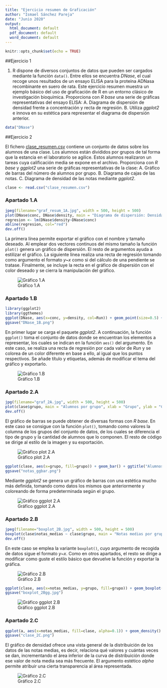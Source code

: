 ```yaml
---
title: "Ejercicio resumen de Graficación"
author: "Ismael Sánchez Pareja"
date: "Junio 2020"
output:
  html_document: default
  pdf_document: default
  word_document: default
---
```


```r
knitr::opts_chunk$set(echo = TRUE)
```

##Ejercicio 1

1. R dispone de diversos conjuntos de datos que pueden ser cargados mediante la función ```data()```. Entre ellos se encuentra _DNase_, el cual recoge unos resultados de un ensayo ELISA para la proteína ADNasa recombinante en suero de rata. Este ejercicio resumen muestra un ejemplo básico del uso de graficación de R en un entorno clásico de investigación bioquímica. Proporciona con _R base_ una serie de gráficas representativas del ensayo ELISA:
  A. Diagrama de dispersión de densidad frente a concentración y recta de regresión.
  B. Utiliza _ggplot2_ e innova en su estética para representar el diagrama de dispersión anterior.
  
```r
data("DNase")
```

##Ejercicio 2

El fichero [clase_resumen.csv](extra_files/clase_resumen.csv) contiene un conjunto de datos sobre los alumnos de una clase. Los alumnos están divididos por grupos de tal forma que la estancia en el laboratorio se agilice. Estos alumnos realizaron un tareas cuya calificación media se expone en el archivo. Proporciona con _R base_ y _ggplot2_ una serie de gráficas representativas de la clase:
  A. Gráfico de barras del número de alumnos por grupo.
  B. Diagrama de cajas de las notas.
  C. Diagrama de densidad de las notas mediante _ggplot2_. 

```r
clase <- read.csv("clase_resumen.csv")
```

### Apartado 1.A

```r
jpeg(filename="graf_resum_1A.jpg", width = 500, height = 500)
plot(DNase$conc, DNase$density, main = "Diagrama de dispersión: Densidad Vs Concentración", xlab = "Concentración", ylab = "Densidad", col="seagreen")
regresion <- lm(DNase$density~DNase$conc)
abline(regresion, col="red")
dev.off()
```

La primera línea permite exportar el gráfico con el nombre y tamaño deseado. Al emplear dos vectores continuos del mismo tamaño la función ```plot()``` genera un gráfico de dispersión. El resto de argumentos ayuda a estilizar el gráfico. La siguiente línea realiza una recta de regresión tomando como argumento el formato _y~x_ como si del cálculo de una pendiente se tratase. Finalmente, se incluye la recta en el gráfico de dispersión con el color deseado y se cierra la manipulación del gráfico.

![Gráfico 1.A](images/graf_resum_1A.jpg)

### Apartado 1.B

```r
library(ggplot2)
library(ggthemes)
ggplot(DNase, aes(x=conc, y=density, col=Run)) + geom_point(size=0.5) + geom_smooth(method="lm", se=F, size=0.7) + ggtitle("DNasa") + labs(x = "Concentración", y = "Densidad") + theme_calc() 
ggsave("DNase_1B.png")
```

En primer lugar se carga el paquete _ggplot2_. A continuación, la función ```ggplot()``` toma el conjunto de datos donde se encuentran los elementos a representar, los cuales se indican en la función ```aes()``` del argumento. En este caso, se realiza una recta de regresión por cada valor de _Run_ y se colorea de un color diferente en base a ello, al igual que los puntos respectivos. Se añade título y etiquetas, además de modificar el tema del gráfico y exportarlo.

![Gráfico 1.B](images/DNase_1B.png)

### Apartado 2.A

```r
jpg(filename="graf_2A.jpg", width = 500, height = 500)
plot(clase$grupo, main = "Alumnos por grupo", xlab = "Grupo", ylab = "Cantidad", col = c("green4", "red4", "yellow3"))
dev.off()
```

El gráfico de barras se puede obtener de diversas formas con _R base_. En este caso se consigue con la función ```plot()```, tomando como valores la columna de los grupos del conjunto de datos, de los cuales se diferencia el tipo de grupo y la cantidad de alumnos que lo componen. El resto de código se dirige al estilo de la imagen y su exportación.

![Gráfico plot 2.A](images/graf_2A.jpg)

```r
ggplot(clase, aes(x=grupo, fill=grupo)) + geom_bar() + ggtitle("Alumnos por grupo") + labs(x="Notas medias", y="Grupos") + theme_igray()
ggsave("notas_ggbar.png")
```

Mediante _ggplot2_ se genera un gráfico de barras con una estética mucho más definida, tomando como datos los mismos que anteriormente y coloreando de forma predeterminada según el grupo. 

![Gráfico ggplot 2.A](images/notas_ggbar.png)

### Apartado 2.B

```r
jpeg(filename="boxplot_2B.jpg", width = 500, height = 500)
boxplot(clase$notas_medias ~ clase$grupo, main = "Notas medias por grupo", xlab = "Grupo", ylab = "Notas medias", col = c("steelblue", "yellowgreen", "seagreen"))
dev.off()
```

En este caso se emplea la variante ```boxplot()```, cuyo argumento de recogida de datos sigue el formato _y~x_. Como en otros apartados, el resto se dirige a modificar como guste el estilo básico que devuelve la función y exportar la gráfica.

![Gráfico 2.B](images/boxplot_2B.jpg)

```r
ggplot(clase, aes(x=notas_medias, y=grupo, fill=grupo)) + geom_boxplot() + ggtitle("Notas medias por grupo") + labs(x="Grupos", y="Notas medias") + theme_excel_new()
ggsave("boxplot_2Bgg.jpg")
```

![Gráfico ggplot 2.B](images/boxplot_2Bgg.jpg)

### Apartado 2.C

```r
ggplot(a, aes(x=notas_medias, fill=clase, alpha=0.1)) + geom_density() + ggtitle("Distribuición de las notas medias por clase") + labs(x = "Notas medias", y = "Densidad") + theme_few()
ggsave("clase_2C.png")
```

El gráfico de densidad ofrece una vista general de la distribuición de los datos de las notas medias, es decir, relaciona qué valores y cuántas veces se dan, incrementando el área inferior de la curva de distribuición donde ese valor de nota media sea más frecuente. El argumento estético _alpha_ permite atribuir una cierta transparencia al área representada.

![Gráfico 2.C](images/clase_2C.png)